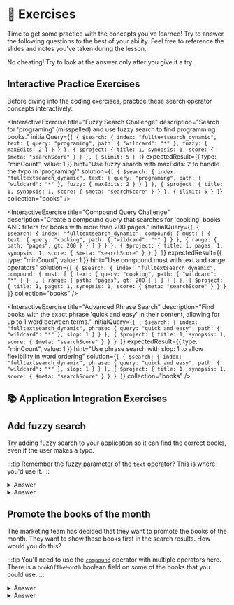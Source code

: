 
# 👐 Exercises

Time to get some practice with the concepts you've learned! Try to answer the following questions to the best of your ability. Feel free to reference the slides and notes you've taken during the lesson.

No cheating! Try to look at the answer only after you give it a try.

## Interactive Practice Exercises

Before diving into the coding exercises, practice these search operator concepts interactively:

<InteractiveExercise
  title="Fuzzy Search Challenge"
  description="Search for 'programing' (misspelled) and use fuzzy search to find programming books."
  initialQuery={`[
  {
    $search: {
      index: "fulltextsearch_dynamic",
      text: {
        query: "programing",
        path: {
          "wildcard": "*"
        },
        fuzzy: {
          maxEdits: 2
        }
      }
    }
  },
  {
    $project: {
      title: 1,
      synopsis: 1,
      score: { $meta: "searchScore" }
    }
  },
  {
    $limit: 5
  }
]`}
  expectedResult={{
    type: "minCount",
    value: 1
  }}
  hint="Use fuzzy search with maxEdits: 2 to handle the typo in 'programing'"
  solution={`[
  {
    $search: {
      index: "fulltextsearch_dynamic",
      text: {
        query: "programing",
        path: {
          "wildcard": "*"
        },
        fuzzy: {
          maxEdits: 2
        }
      }
    }
  },
  {
    $project: {
      title: 1,
      synopsis: 1,
      score: { $meta: "searchScore" }
    }
  },
  {
    $limit: 5
  }
]`}
  collection="books"
/>

<InteractiveExercise
  title="Compound Query Challenge"
  description="Create a compound query that searches for 'cooking' books AND filters for books with more than 200 pages."
  initialQuery={`[
  {
    $search: {
      index: "fulltextsearch_dynamic",
      compound: {
        must: [
          {
            text: {
              query: "cooking",
              path: {
                "wildcard": "*"
              }
            }
          },
          {
            range: {
              path: "pages",
              gt: 200
            }
          }
        ]
      }
    }
  },
  {
    $project: {
      title: 1,
      pages: 1,
      synopsis: 1,
      score: { $meta: "searchScore" }
    }
  }
]`}
  expectedResult={{
    type: "minCount",
    value: 1
  }}
  hint="Use compound.must with text and range operators"
  solution={`[
  {
    $search: {
      index: "fulltextsearch_dynamic",
      compound: {
        must: [
          {
            text: {
              query: "cooking",
              path: {
                "wildcard": "*"
              }
            }
          },
          {
            range: {
              path: "pages",
              gt: 200
            }
          }
        ]
      }
    }
  },
  {
    $project: {
      title: 1,
      pages: 1,
      synopsis: 1,
      score: { $meta: "searchScore" }
    }
  }
]`}
  collection="books"
/>

<InteractiveExercise
  title="Advanced Phrase Search"
  description="Find books with the exact phrase 'quick and easy' in their content, allowing for up to 1 word between terms."
  initialQuery={`[
  {
    $search: {
      index: "fulltextsearch_dynamic",
      phrase: {
        query: "quick and easy",
        path: {
          "wildcard": "*"
        },
        slop: 1
      }
    }
  },
  {
    $project: {
      title: 1,
      synopsis: 1,
      score: { $meta: "searchScore" }
    }
  }
]`}
  expectedResult={{
    type: "minCount",
    value: 1
  }}
  hint="Use phrase search with slop: 1 to allow flexibility in word ordering"
  solution={`[
  {
    $search: {
      index: "fulltextsearch_dynamic",
      phrase: {
        query: "quick and easy",
        path: {
          "wildcard": "*"
        },
        slop: 1
      }
    }
  },
  {
    $project: {
      title: 1,
      synopsis: 1,
      score: { $meta: "searchScore" }
    }
  }
]`}
  collection="books"
/>

## 📚 Application Integration Exercises

## Add fuzzy search

Try adding fuzzy search to your application so it can find the correct books, even if the user makes a typo.

:::tip
Remember the fuzzy parameter of the [`text`](https://www.mongodb.com/docs/atlas/atlas-search/text/#std-label-text-ref) operator? This is where you'd use it.
:::


<Tabs groupId="server">
<TabItem value="node" label="🚀 NodeJS/Express">
<details>
  <summary>Answer</summary>
  <div>

```js
public async searchBooks(query: string): Promise<Book[]> {
  const aggregationPipeline = [
      {
          $search: {
              index: 'fulltextsearch',
              text: {
                  query,
                  path: ['title', 'authors.name', 'genres'],
                  fuzzy: {
                    maxEdits: 2
                  }
              }
          }
      }
  ];
  const books = await collections?.books?.aggregate(aggregationPipeline).toArray() as Book[];
  return books;
}
```

  </div>
</details>
</TabItem>


<TabItem value="java" label="☕️ Java Spring Boot">
<details>
  <summary>Answer</summary>
  <div>


```java title='src/main/java/com/mongodb/devrel/library/domain/service/BookService.java'
public List<Book> searchBooks(String theTerm) {
    AggregationOperation searchStage = context -> new Document("$search",
            new Document("index", "fulltextsearch")
                    .append("text", new Document("query", theTerm)
                            .append("path", Arrays.asList("title", "authors.name", "genres"))
                            .append("fuzzy", new Document("maxEdits", 2L))));

    Aggregation aggregation = Aggregation.newAggregation(searchStage);

    return mongoTemplate.aggregate(aggregation, "books", Book.class).getMappedResults();
}
```
  </div>
</details>
</TabItem>
</Tabs>


## Promote the books of the month

The marketing team has decided that they want to promote the books of the month. They want to show these books first in the search results. How would you do this?

:::tip
You'll need to use the [`compound`](https://www.mongodb.com/docs/atlas/atlas-search/compound/#std-label-compound-ref) operator with multiple operators here. There is a `bookOfTheMonth` boolean field on some of the books that you could use.
:::
<Tabs groupId="server">
<TabItem value="node" label="🚀 NodeJS/Express">
<details>
  <summary>Answer</summary>
  <div>

```js
public async searchBooks(query: string): Promise<Book[]> {
    const aggregationPipeline = [
        {
          $search: {
            "index": "fulltextsearch",
            "compound": {
              "must": [
                {
                  "text": {
                    query,
                    "path": ["title", "authors.name", "genres"],
                    fuzzy: {
                      maxEdits: 2
                    }
                  }
                }
              ],
              "should": [
                {
                  "equals": {
                    "value": true,
                    "path": "bookOfTheMonth",
                    "score": {
                      "boost": { value: 10 }
                    }
                  }
                }
              ]
            }
          }
        }
      ];
    const books = await collections?.books?.aggregate(aggregationPipeline).toArray() as Book[];
    return books;
}
```

  </div>
</details>
</TabItem>
<TabItem value="java" label="☕️ Java Spring Boot">
<details>
  <summary>Answer</summary>
  <div>
```java title='src/main/java/com/mongodb/devrel/library/domain/service/BookService.java'
public List<Book> searchBooks(String theTerm) {
    AggregationOperation searchStage = context -> new Document("$search",
        new Document("index", "fulltextsearch")
            .append("compound", new Document("must", List.of(
                new Document("text", new Document("query", theTerm)
                    .append("path", Arrays.asList("title", "authors.name", "genres"))
                    .append("fuzzy", new Document("maxEdits", 2L)))
            )).append("should", List.of(
                new Document("equals", new Document("value", true)
                    .append("path", "bookOfTheMonth")
                    .append("score", new Document("boost", new Document("value", 10L))))
            )))
    );

    Aggregation aggregation = Aggregation.newAggregation(searchStage);
    return mongoTemplate.aggregate(aggregation, "books", Book.class).getMappedResults();
}
```
  </div>
</details>
</TabItem>
</Tabs>
